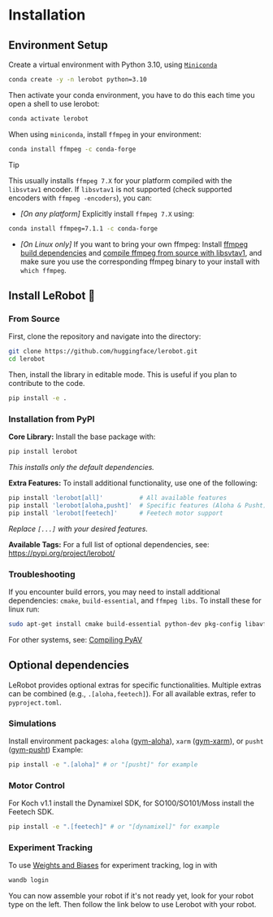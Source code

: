 # Installation

## Environment Setup

Create a virtual environment with Python 3.10, using [`Miniconda`](https://docs.anaconda.com/miniconda/install/#quick-command-line-install)

```bash
conda create -y -n lerobot python=3.10
```

Then activate your conda environment, you have to do this each time you open a shell to use lerobot:

```bash
conda activate lerobot
```

When using `miniconda`, install `ffmpeg` in your environment:

```bash
conda install ffmpeg -c conda-forge
```

> [!TIP]
> This usually installs `ffmpeg 7.X` for your platform compiled with the `libsvtav1` encoder. If `libsvtav1` is not supported (check supported encoders with `ffmpeg -encoders`), you can:
>
> - _[On any platform]_ Explicitly install `ffmpeg 7.X` using:
>
> ```bash
> conda install ffmpeg=7.1.1 -c conda-forge
> ```
>
> - _[On Linux only]_ If you want to bring your own ffmpeg: Install [ffmpeg build dependencies](https://trac.ffmpeg.org/wiki/CompilationGuide/Ubuntu#GettheDependencies) and [compile ffmpeg from source with libsvtav1](https://trac.ffmpeg.org/wiki/CompilationGuide/Ubuntu#libsvtav1), and make sure you use the corresponding ffmpeg binary to your install with `which ffmpeg`.

## Install LeRobot 🤗

### From Source

First, clone the repository and navigate into the directory:

```bash
git clone https://github.com/huggingface/lerobot.git
cd lerobot
```

Then, install the library in editable mode. This is useful if you plan to contribute to the code.

```bash
pip install -e .
```

### Installation from PyPI

**Core Library:**
Install the base package with:

```bash
pip install lerobot
```

_This installs only the default dependencies._

**Extra Features:**
To install additional functionality, use one of the following:

```bash
pip install 'lerobot[all]'          # All available features
pip install 'lerobot[aloha,pusht]'  # Specific features (Aloha & Pusht)
pip install 'lerobot[feetech]'      # Feetech motor support
```

_Replace `[...]` with your desired features._

**Available Tags:**
For a full list of optional dependencies, see:
https://pypi.org/project/lerobot/

### Troubleshooting

If you encounter build errors, you may need to install additional dependencies: `cmake`, `build-essential`, and `ffmpeg libs`.
To install these for linux run:

```bash
sudo apt-get install cmake build-essential python-dev pkg-config libavformat-dev libavcodec-dev libavdevice-dev libavutil-dev libswscale-dev libswresample-dev libavfilter-dev pkg-config
```

For other systems, see: [Compiling PyAV](https://pyav.org/docs/develop/overview/installation.html#bring-your-own-ffmpeg)

## Optional dependencies

LeRobot provides optional extras for specific functionalities. Multiple extras can be combined (e.g., `.[aloha,feetech]`). For all available extras, refer to `pyproject.toml`.

### Simulations

Install environment packages: `aloha` ([gym-aloha](https://github.com/huggingface/gym-aloha)), `xarm` ([gym-xarm](https://github.com/huggingface/gym-xarm)), or `pusht` ([gym-pusht](https://github.com/huggingface/gym-pusht))
Example:

```bash
pip install -e ".[aloha]" # or "[pusht]" for example
```

### Motor Control

For Koch v1.1 install the Dynamixel SDK, for SO100/SO101/Moss install the Feetech SDK.

```bash
pip install -e ".[feetech]" # or "[dynamixel]" for example
```

### Experiment Tracking

To use [Weights and Biases](https://docs.wandb.ai/quickstart) for experiment tracking, log in with

```bash
wandb login
```

You can now assemble your robot if it's not ready yet, look for your robot type on the left. Then follow the link below to use Lerobot with your robot.

